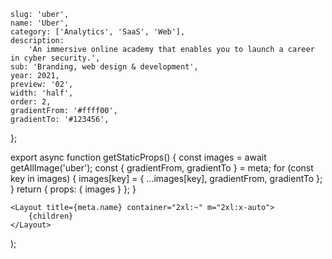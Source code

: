 
	slug: 'uber',
	name: 'Uber',
	category: ['Analytics', 'SaaS', 'Web'],
	description:
		'An immersive online academy that enables you to launch a career in cyber security.',
	sub: 'Branding, web design & development',
	year: 2021,
	preview: '02',
	width: 'half',
	order: 2,
	gradientFrom: '#ffff00',
	gradientTo: '#123456',
};

export async function getStaticProps() {
	const images = await getAllImage('uber');
	const { gradientFrom, gradientTo } = meta;
	for (const key in images) {
		images[key] = { ...images[key], gradientFrom, gradientTo };
	}
	return { props: { images } };
}

	<Layout title={meta.name} container="2xl:~" m="2xl:x-auto">
		{children}
	</Layout>
);

<Title text="An alert framework for global live ops." sub="UberEats 2020" />

<FullWidth>
	<Image {...props.images['01']} />
</FullWidth>

<Paragraph>
	Terra is UberEats’ marketplace real-time monitoring tool used by global Live
	Ops to manage our global marketplace dynamics. When there is an imbalance in
	supply and demand (a sudden spike in demand, for example), ops teams can pull
	various levers that help balance the marketplace in real-time.
</Paragraph>

<Header>1 — The new feature</Header>

<RegularWidth>
	<Image {...props.images['02']} />
</RegularWidth>

<Paragraph>
	We designed and developed a new activity and alert framework within Terra that
	gave UberEats Live Ops team timely alerts and full context of global
	marketplace dynamics. This new feature led to:
</Paragraph>

<RegularWidth>
	<div className="flex justify-center px-5 lg:py-10 lg:flex-row lg:px-0">
		<div className="lg:flex lg:gap-5">
			<div className="flex items-start mb-6 lg:mb-0">
				<Image
					{...props.images['arrow_up']}
					className="mr-5 w-10 lg:mr-6 lg:w-16"
				/>
				<ul>
					<li className="font-medium font-ubermove text-4xl lg:text-6xl">
						25%
					</li>
					<li className="opacity-50 lg:text-xl">Agents productivity</li>
				</ul>
			</div>
			<div className="flex items-start">
				<Image
					{...props.images['arrow_down']}
					className="mr-5 w-10 lg:mr-6 lg:w-16"
				/>
				<ul>
					<li className="font-medium font-ubermove text-4xl lg:text-6xl">
						15m
					</li>
					<li className="opacity-50 lg:text-xl">Alerts resolvement time</li>
				</ul>
			</div>
		</div>
	</div>
</RegularWidth>

<Header>2 — The challenge</Header>

<RegularWidth>
	<Image {...props.images['03']} />
</RegularWidth>

<RegularWidth>
	<div className="font-worksans flex flex-col gap-5 py-10 px-5 lg:gap-10 lg:mb-5 lg:py-20 lg:grid lg:grid-cols-12 lg:px-0">
		<div className="lg:text-xl lg:font-medium lg:col-start-2 lg:col-span-4">
			<p>
				There was not a centralized place to view actions taken to manage the
				marketplace.
			</p>
			<p>
				Ops needed multiple tools to understand what was happening in the
				marketplace:
			</p>
		</div>
		<div className="lg:col-start-7 lg:col-span-5 lg:text-xl">
			<div className="bg-white bg-opacity-10 p-5 rounded-xl mb-5">
				<h3 className="font-bold">Gchat bot</h3>
				<p className="font-medium">
					Ops built a bot that share real-time alerts in Gchat. However, this
					chat does not give agents full context of the marketplace dynamics.
				</p>
			</div>
			<div className="bg-white bg-opacity-10 p-5 rounded-xl mb-5">
				<h3 className="font-bold">Klaxon web app</h3>
				<p className="font-medium">
					Independent app that stores global marketplace real-time alerts, which
					does not provide any context about marketplace health.
				</p>
			</div>
			<div className="bg-white bg-opacity-10 p-5 rounded-xl">
				<h3 className="font-bold">Ops activity query</h3>
				<p className="font-medium">
					Terra logs all actions taken and state of the market at the time.
					However, this is only available in a database that must be queried
					externally and on an ad hoc basis.
				</p>
			</div>
		</div>
	</div>
</RegularWidth>

<RegularWidth>
	<Image {...props.images['04']} />
</RegularWidth>

<Header>3 — User research</Header>

<RegularWidth>
	<div className="font-worksans px-5 mb-10 lg:mb-20 lg:px-0 lg:grid lg:grid-cols-12 lg:gap-5">
		<div className="border-opacity-20 border border-light-gray rounded-lg p-5 lg:p-10 lg:col-span-10 lg:col-start-2">
			<div className="pb-10 flex border-b border-s-light-gray flex-col lg:flex-row">
				<Image
					{...props.images['A01']}
					className="mr-10 rounded-full w-32 h-32 mb-4 lg:mb-0"
				/>
				<div className="lg:ml-10">
					<h3 className="font-bold mb-4 text-2xl">Sam - Ops Manager</h3>
					<p className="font-medium lg:w-7/12">
						Ensure consistent supply and demand across Eats marketplace through
						continuous analytical assessment and intervention. Manage a team of
						COEs.
					</p>
				</div>
			</div>
			<div className="flex pt-10 flex-col lg:flex-row">
				<div className="lg:w-6/12 lg:pr-4">
					<h4 className="font-bold leading-5 mb-4">Tasks & Responsibilities</h4>
					<ul className="text-sm">
						<li className="mb-2">
							• Use Terra once a week for reviewing and reportingpurposes.
						</li>
						<li className="mb-2">
							• Help COE agents when serious issues arise, or when COE agents
							request to review their work
						</li>
						<li>• Run queries once a week to review COE performance</li>
					</ul>
				</div>
				<div className="lg:w-6/12 lg:pl-4">
					<h4 className="font-bold leading-5 mb-4">Core needs</h4>
					<ul className="text-sm">
						<li className="mb-2">
							• Comprehensive picture of Marketplace health and COEs’ actions.
							Data is real-time so historical metrics are crucial in his
							evaluation of team performance.
						</li>
						<li>
							• Deeply care about COE agents responsiveness to alerts and the
							results of their actions
						</li>
					</ul>
				</div>
			</div>
		</div>
	</div>
	<div className="font-worksans px-5 mb-10 lg:mb-20 lg:px-0 lg:grid lg:grid-cols-12 lg:gap-5">
		<div className="border-opacity-20 border border-light-gray rounded-lg p-5 lg:p-10 lg:col-span-10 lg:col-start-2">
			<div className="pb-10 flex border-b border-s-light-gray flex-col lg:flex-row">
				<Image
					{...props.images['A02']}
					className="mr-10 rounded-full w-32 h-32 mb-4 lg:mb-0"
				/>
				<div className="lg:ml-10">
					<h3 className="font-bold mb-4 text-2xl">
						Peter - Center of Excellence agent
					</h3>
					<p className="font-medium lg:w-7/12">
						Monitor the Marketplace in real-time and resolve when problems
						arise. If the problem is serious, escalate to Ops managers.
					</p>
				</div>
			</div>
			<div className="flex pt-10 flex-col lg:flex-row">
				<div className="lg:w-6/12 lg:pr-4">
					<h4 className="font-bold leading-5 mb-4">Tasks & Responsibilities</h4>
					<ul className="text-sm">
						<li className="mb-2">
							• Use Terra daily for marketplace monitoring
						</li>
						<li className="mb-2">
							• Depending on level of autonomy, fix problems when they arise
						</li>
						<li>• For serious issues, escalate to Ops Managers</li>
					</ul>
				</div>
				<div className="lg:w-6/12 lg:pl-4">
					<h4 className="font-bold leading-5 mb-4">Core needs</h4>
					<ul className="text-sm">
						<li className="mb-2">• Monitor the latest alerts in real-time</li>
						<li className="mb-2">
							• Avoid duplicated efforts by having insights into his team’s work
							progress
						</li>
						<li>
							• The ability to communicate to his team when special
							circumstances happen that they decided to do something out of the
							norm
						</li>
					</ul>
				</div>
			</div>
		</div>
	</div>
</RegularWidth>

<RegularWidth>
	<Image {...props.images['05']} />
</RegularWidth>

<Header>4 — Setting goals</Header>

<RegularWidth>
	<Image {...props.images['06']} />
</RegularWidth>

<RegularWidth>
	<Image {...props.images['07']} />
</RegularWidth>

<RegularWidth>
	<div className="flex justify-center font-ubermove px-5 pt-10 lg:pt-20 lg:px-0">
		<div>
			<div className="flex mb-5 items-center">
				<Image
					{...props.images['arrow_up']}
					className="mr-5 w-5 lg:mr-10 lg:w-10"
				/>
				<h3 className="font-bold text-lg lg:text-3xl lg:text-4xl">
					User adoption: 7-day active users
				</h3>
			</div>
			<div className="flex mb-5 items-center">
				<Image
					{...props.images['arrow_down']}
					className="mr-5 w-5 lg:mr-10 lg:w-10"
				/>
				<h3 className="font-bold text-lg lg:text-3xl lg:text-4xl">
					Time to alerts resolvement
				</h3>
			</div>
			<div className="flex mb-5 items-center">
				<Image
					{...props.images['arrow_up']}
					className="mr-5 w-5 lg:mr-10 lg:w-10"
				/>
				<h3 className="font-bold text-lg lg:text-3xl lg:text-4xl">
					# of markets per agent
				</h3>
			</div>
			<div className="flex items-center">
				<Image
					{...props.images['arrow_up']}
					className="mr-5 w-5 lg:mr-10 lg:w-10"
				/>
				<h3 className="font-bold text-lg lg:text-3xl lg:text-4xl">
					# of markets per agent
				</h3>
			</div>
		</div>
	</div>
</RegularWidth>

<Header>5 — The solutions</Header>

<RegularWidth>
	<Image {...props.images['08']} />
</RegularWidth>

<Caption>
	We streamlined the workflow by removing the dependency on Klaxon. This helped
	conslidate the number of steps because agents have full context of marketplace
	dynamics within Terra. Team communication is streamlined since agents have
	visibility over who works on which tasks.
</Caption>

<RegularWidth>
	<Image {...props.images['09']} />
</RegularWidth>

<Caption>
	Agents can filter alerts by locations, down to the country and region level.
</Caption>

<RegularWidth>
	<Image {...props.images['10']} />
</RegularWidth>

<Caption>
	Tapping on each row reveals full context of marketplace dynamics at that time.
	A graph helps ops understand how and why the alert was fired.
</Caption>

<RegularWidth>
	<Image {...props.images['11']} />
</RegularWidth>

<Caption>
	On Activity tab, Ops managers can monitor team performance at any time.
	There’s no need to run hours long query anymore. Terra highlights actions that
	go against AI’s recommendations to make it easier for managers to inspect
	special cases.
</Caption>

<RegularWidth>
	<Image {...props.images['12']} />
</RegularWidth>

<Caption>
	We added alerts to the historical chart to help ops managers understand the
	relationship between alerts and market conditions.
</Caption>
